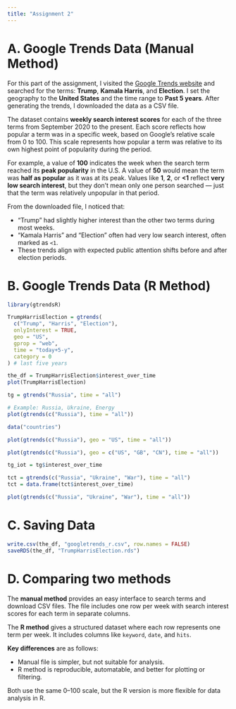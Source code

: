 ```yaml
---
title: "Assignment 2"
---
```


# A. Google Trends Data (Manual Method)

For this part of the assignment, I visited the [Google Trends website](https://trends.google.com/home) and searched for the terms: **Trump**, **Kamala Harris**, and **Election**. I set the geography to the **United States** and the time range to **Past 5 years**. After generating the trends, I downloaded the data as a CSV file.

The dataset contains **weekly search interest scores** for each of the three terms from September 2020 to the present. Each score reflects how popular a term was in a specific week, based on Google’s relative scale from 0 to 100. This scale represents how popular a term was relative to its own highest point of popularity during the period.

For example, a value of **100** indicates the week when the search term reached its **peak popularity** in the U.S. A value of **50** would mean the term was **half as popular** as it was at its peak. Values like **1**, **2**, or **\<1** reflect **very low search interest**, but they don’t mean only one person searched — just that the term was relatively unpopular in that period.

From the downloaded file, I noticed that:

-   “Trump” had slightly higher interest than the other two terms during most weeks.
-   “Kamala Harris” and “Election” often had very low search interest, often marked as `<1`.
-   These trends align with expected public attention shifts before and after election periods.

# B. Google Trends Data (R Method)

```r
library(gtrendsR)

TrumpHarrisElection = gtrends(
  c("Trump", "Harris", "Election"),
  onlyInterest = TRUE,
  geo = "US",
  gprop = "web",
  time = "today+5-y",
  category = 0
) # last five years

the_df = TrumpHarrisElection$interest_over_time
plot(TrumpHarrisElection)
```

```r
tg = gtrends("Russia", time = "all")

# Example: Russia, Ukraine, Energy
plot(gtrends(c("Russia"), time = "all"))

data("countries")

plot(gtrends(c("Russia"), geo = "US", time = "all"))

plot(gtrends(c("Russia"), geo = c("US", "GB", "CN"), time = "all"))

tg_iot = tg$interest_over_time

tct = gtrends(c("Russia", "Ukraine", "War"), time = "all")
tct = data.frame(tct$interest_over_time)

plot(gtrends(c("Russia", "Ukraine", "War"), time = "all"))

```

# C. Saving Data

```r
write.csv(the_df, "googletrends_r.csv", row.names = FALSE)
saveRDS(the_df, "TrumpHarrisElection.rds")
```

# D. Comparing two methods

The **manual method** provides an easy interface to search terms and download CSV files. The file includes one row per week with search interest scores for each term in separate columns.

The **R method** gives a structured dataset where each row represents one term per week. It includes columns like `keyword`, `date`, and `hits`.

**Key differences** are as follows:

-   Manual file is simpler, but not suitable for analysis.
-   R method is reproducible, automatable, and better for plotting or filtering.

Both use the same 0–100 scale, but the R version is more flexible for data analysis in R.
